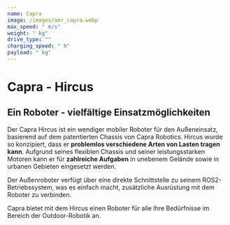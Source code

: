 ```yaml
---
name: Capra
image: /images/amr_capra.webp
max_speed: " m/s"
weight: " kg"
drive_type: ""
charging_speed: " h"
payload: " kg"
---
```

# Capra - Hircus

## Ein Roboter - vielfältige Einsatzmöglichkeiten

Der Capra Hircus ist ein wendiger mobiler Roboter für den Außeneinsatz, basierend auf dem patentierten Chassis von Capra Robotics. Hircus wurde so konzipiert, dass er **problemlos verschiedene Arten von Lasten tragen kann**. Aufgrund seines flexiblen Chassis und seiner leistungsstarken Motoren kann er für **zahlreiche Aufgaben** in unebenem Gelände sowie in urbanen Gebieten eingesetzt werden.

Der Außenroboter verfügt über eine direkte Schnittstelle zu seinem ROS2-Betriebssystem, was es einfach macht, zusätzliche Ausrüstung mit dem Roboter zu verbinden.

Capra bietet mit dem Hircus einen Roboter für alle Ihre Bedürfnisse im Bereich der Outdoor-Robotik an.